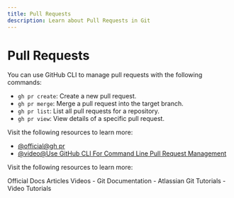 ```yaml
---
title: Pull Requests
description: Learn about Pull Requests in Git
---
```


# Pull Requests

You can use GitHub CLI to manage pull requests with the following commands:

- `gh pr create`: Create a new pull request.
- `gh pr merge`: Merge a pull request into the target branch.
- `gh pr list`: List all pull requests for a repository.
- `gh pr view`: View details of a specific pull request.

Visit the following resources to learn more:

- [@official@gh pr](https://cli.github.com/manual/gh_pr)
- [@video@Use GitHub CLI For Command Line Pull Request Management](https://www.youtube.com/watch?v=Ku9_0Mftiic)

Visit the following resources to learn more:

<Tabs defaultValue="official">
<TabsList>
<TabsTrigger value="official">Official Docs</TabsTrigger>
<TabsTrigger value="article">Articles</TabsTrigger>
<TabsTrigger value="video">Videos</TabsTrigger>
</TabsList>

<TabsContent value="official">
- <Link href="https://git-scm.com/docs">Git Documentation</Link>
</TabsContent>
<TabsContent value="article">
- <Link href="https://www.atlassian.com/git/tutorials">Atlassian Git Tutorials</Link>
</TabsContent>
<TabsContent value="video">
- <Link href="https://www.youtube.com/results?search_query=git+pull-requests+tutorial">Video Tutorials</Link>
</TabsContent>
</Tabs>

<Outlet path="3-git-branching/remote/pull-requests" />
